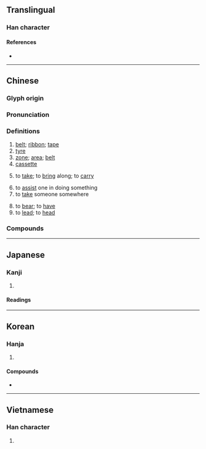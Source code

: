 {{also|带|帯}}
{{character info/new}}
==Translingual==
{{Han simplified forms|帶|帯|带}}

===Han character===
{{Han char|rn=50|rad=巾|as=08|sn=11|four=44227|canj=KPBLB|ids=⿳丗冖巾}}

====References====
* {{Han ref|kx=0333.060|dkj=08950|dj=0639.080|hdz=10742.120|uh=5E36|ud=24118|bh=B161|bd=45409}}

----

==Chinese==
{{zh-forms|s=带|alt=帯}}

===Glyph origin===
{{Han etym}}

===Pronunciation===
{{zh-pron
|m=dài
|m-s=
|c=daai3,daai3-2
|c_note=daai3 - verb; daai3-2 - noun
|c-t=
|g=
|h=pfs=tai
|j=
|mb=duo̿i
|md=dái
|mn=tòa/qz:tèr/tw,xm,zz:tè/tài
|mn_note=tòa/tèr/tè - vernacular, tài - literary
|mn-t=
|w=
|x=
|mc=y
|oc=y
|ma=zh-dài.ogg
|cat=n,v
}}

===Definitions===
{{zh-hanzi}}

# [[belt]]; [[ribbon]]; [[tape]]
# [[tyre]]
# [[zone]]; [[area]]; [[belt]]
# [[cassette]] {{zh-mw|c:餅}}
#: {{zh-x|錄影帶|video '''cassette'''}}
#: {{zh-x|聽 帶{daai3-2}|listen to a(n audio) '''cassette'''|C}}
#: {{zh-x|睇 帶{daai3-2}|watch a (video) '''cassette'''|C}}
# to [[take]]; to [[bring]] along; to [[carry]]
#: {{zh-x|帶 埋 樽 酒|'''bring''' a bottle of alcohol|C}}
#: {{zh-x|佢哋 話 帶 嘅{ge2}。|They told me to '''bring''' it.|C}}
# to [[assist]] one in doing something
# to [[take]] someone somewhere
#: {{zh-x|帶 人 出街|take someone out to town|C}}
# to [[bear]]; to [[have]]
# to [[lead]]; to [[head]]

===Compounds===
{{zh-der|帶回|貞操帶|帶身子|帶甲|帶甲之勞|卡帶|帶憂|帶走|帶罪徵收|帶球撞人|山河襟帶|帶眼|帶鋸機|帶上門|帶笏|中間地帶|冠帶官|夫人裙帶|帶挈|帶笑|傳送帶|帶眼安眉|央帶|光帶|彩帶舞|低壓帶|八帶魚|五帶|帶厲山河|布衣韋帶|一帶|帶魚|大帶型|帶原者|帶同|帶把子|帶牛佩犢|帶膆貂掛|寒帶|帶上一筆|伴唱帶|帶俸差操|帶分數|帶草|寶帶|布衣葦帶|帶頭|傳動帶|亞熱帶|安眉帶眼|影帶|帶狀疱疹|帶徵|帶水|帶孩子|帶礪山河|帶領|帶鉤|帶路|帶菌者|帶菌|帶草連真|帶肚子|帶聲|帶礪河山|帶礪|帶狀|帶牌走馬|帶河厲山|帶水拖泥|帶水帶漿|帶案|帶月披星|帶月|帶教|帶挾|帶手兒|帶怨|帶徵銀|帶徒弟|帶孝|帶子|帶唱帶演|帶口|帶動唱|帶勁|帶刺|帶個好|帶俸|帶信|帶來|北溫帶|峨冠博帶|將帶|帶手|履帶車|履帶|帶金佩紫|分釵斷帶|寶帶橋|一衣帶水|冠帶|寒帶氣候|帶神|地震帶|宮門帶|安全帶|大帶|帶動|帶電|好球帶|倒帶|夾槍帶棒|夾帶|丁字帶|不冠不帶|帶兵|帶圍|帶髮修行|外帶|主序帶|地帶|帶累|帶條的|佩帶|彩帶|帶罪立功|帶取|帶球跑|原音帶|吊帶|命帶桃花|原聲帶|北寒帶|勒緊褲帶|帶音|帶打|攜帶|白帶魚|晶帶|淺帶|沾親帶故|月經帶|溫帶植物|熱帶|河山帶礪|海帶芽|扈帶|挈帶|皮帶|玉帶|擔帶|插金帶銀|無風帶|犀帶|林帶|拖帶|熱帶魚|拐帶|白帶|磁帶機|捎帶腳兒|穿帶印|穿帶|拉家帶口|打領帶|沾帶|礪帶山河|拖兒帶女|磁帶|無雨帶|破碎帶|披麻帶索|礪山帶河|挾帶|拐帶人口|拖男帶女|打帶跑|映帶|皮帶傳動|拖泥帶水|披枷帶鎖|散帶衡門|生毛帶角|易帶|熱帶氣旋|母帶|打孔紙帶|牽籐帶葉|熱帶低壓|無光帶|溫帶氣旋|溫帶|捎帶|海帶卷|束帶頂冠|打字帶|攜家帶眷|披麻帶孝|無千帶數|止血帶|海帶|披荊帶棘|披星帶月|沾親帶骨|梨花帶雨|攜挾帶|緄帶|附帶|飄帶|連帶關係|黃道帶|鹽分地帶|簇帶|順帶|連朦帶忽|輕裘緩帶|羊帶來|褒衣博帶|緞帶|連爬帶滾|連帶負擔|聲帶小結|連本帶利|連拖帶拽|輸送帶|連頭帶尾|鬆緊帶|綬帶|錄音帶|聲帶|連說帶罵|緩衝地帶|連枝帶葉|裙帶魚|高冠博帶|紐帶|領帶夾|話中帶刺|蝍蛆鉗帶|金帶|黃金地帶|領帶|綬帶鳥|耽帶|輪帶|粘皮帶骨|髮帶|裙帶|鈿帶|腿帶|裙帶關係|頤帶|繃帶|飽和帶|襪帶|肩帶|赤帶|被山帶河|褶皺帶|連勸帶訓|緞帶花|音帶|韌帶|革帶移孔|鞶帶|膠帶|管帶|連跌帶爬|綠帶|連帶保證|雙聲帶|錦帶|隨帶|附帶條款|鞓帶|錶帶|錄影帶|錄像帶|連拖帶拉|鉤絡帶|緩帶|角帶|輪匝帶|纏帶|連跑帶跳|連說帶唱|連皮帶骨|連帶|透光帶|裙帶菜|襟帶|衣帶詔|臍帶|紫袍玉帶|調書帶兒|連踢帶打|面帶憂容|裙帶官|襟山帶河|裙帶親|衣不解帶|絲帶|腰帶|西風帶|迴帶|連帶責任|背帶}}

{{zh-cat|Beginning}}

----

==Japanese==
{{ja-kanji forms|帯|帶}}

===Kanji===
{{ja-kanji|grade=|rs=巾08|shin=帯}}

# {{defn|lang=ja|sort=巾08}}

====Readings====
{{ja-readings
|goon=たい
|kanon=たい
|kun=おび-, お-びる
}}

----

==Korean==

===Hanja===
{{ko-hanja|hangeul=대|rv=dae|mr=tae}}

# {{defn|lang=ko|sort=巾08}}

====Compounds====
* {{ko-l|정조대|[[chastity belt]]|貞操帶}}

----

==Vietnamese==

===Han character===
{{vi-hantu|[[đai]], [[đái]], [[đới]], [[đáy]]|rs=巾08}}

# {{defn|lang=vi|sort=巾08}}